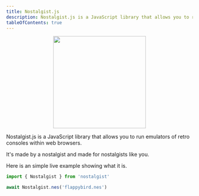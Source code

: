 ```yaml
---
title: Nostalgist.js
description: Nostalgist.js is a JavaScript library that allows you to run emulators of retro consoles within web browsers.
tableOfContents: true
---
```


<p align="center">
  <img src="../../src/assets/logo.png" width="250" height="250"></img>
</p>

Nostalgist.js is a JavaScript library that allows you to run emulators of retro consoles within web browsers.

It's made by a nostalgist and made for nostalgists like you.

Here is an simple live example showing what it is.
```js
import { Nostalgist } from 'nostalgist'

await Nostalgist.nes('flappybird.nes')
```
